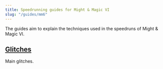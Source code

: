```yaml
---
title: Speedrunning guides for Might & Magic VI
slug: "/guides/mm6"
---
```


The guides aim to explain the techniques used in the speedruns of Might & Magic VI.

## [Glitches](/guides/mm6/glitches "Glitches")
Main glitches.